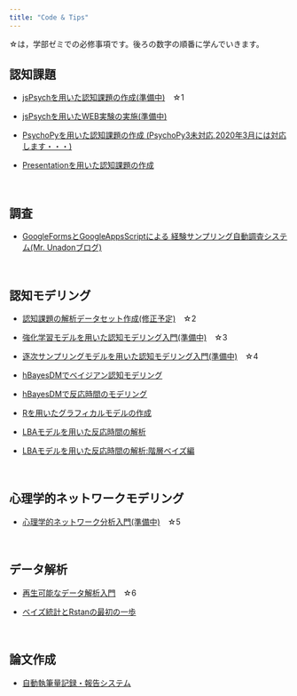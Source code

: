 ```yaml
---
title: "Code & Tips"
---
```


☆は，学部ゼミでの必修事項です。後ろの数字の順番に学んでいきます。

## 認知課題

- [jsPsychを用いた認知課題の作成(準備中)](how-to-jspsych.html)　☆1

- [jsPsychを用いたWEB実験の実施(準備中)](how-to-web-experiment-jspsych.html)

- [PsychoPyを用いた認知課題の作成 (PsychoPy3未対応,2020年3月には対応します・・・)](how-to-psychopy.html)

- [Presentationを用いた認知課題の作成](how-to-presentation.html)

<br />


## 調査

- [GoogleFormsとGoogleAppsScriptによる
経験サンプリング自動調査システム(Mr. Unadonブログ)](https://mrunadon.github.io/%E7%B0%A1%E5%8D%984%E3%82%B9%E3%83%86%E3%83%83%E3%83%97%E3%81%A7%E7%B5%8C%E9%A8%93%E3%82%B5%E3%83%B3%E3%83%97%E3%83%AA%E3%83%B3%E3%82%B0%E8%87%AA%E5%8B%95%E8%AA%BF%E6%9F%BB%E3%82%B7%E3%82%B9%E3%83%86%E3%83%A0%E3%81%AE%E6%A7%8B%E7%AF%89/)

<br />


## 認知モデリング

- [認知課題の解析データセット作成(修正予定)](how-to-dataHandling.html)　☆2

- [強化学習モデルを用いた認知モデリング入門(準備中)](how-to-cognitive-modeling-rl.html)　☆3

- [逐次サンプリングモデルを用いた認知モデリング入門(準備中)](how-to-cognitive-modeling-ssm.html)　☆4

- [hBayesDMでベイジアン認知モデリング](how-to-hBayesDM.html)

- [hBayesDMで反応時間のモデリング](how-to-hBayesDM-RT.html)

- [Rを用いたグラフィカルモデルの作成](how-to-graphicalModel.html)

- [LBAモデルを用いた反応時間の解析](https://ykunisato.github.io/lbaStan/lbaStan.html)

- [LBAモデルを用いた反応時間の解析:階層ベイズ編](https://ykunisato.github.io/hlbaStan/hlbaStan.html)

<br />


## 心理学的ネットワークモデリング

- [心理学的ネットワーク分析入門(準備中)](how-to-psychological-network.html)　☆5

<br />


## データ解析

- [再生可能なデータ解析入門](how-to-reproducible-analysis.html)　☆6

- [ベイズ統計とRstanの最初の一歩](how-to-start-rstan.html)

<br />


## 論文作成

- [自動執筆量記録・報告システム](how-to-google-doc.html)
